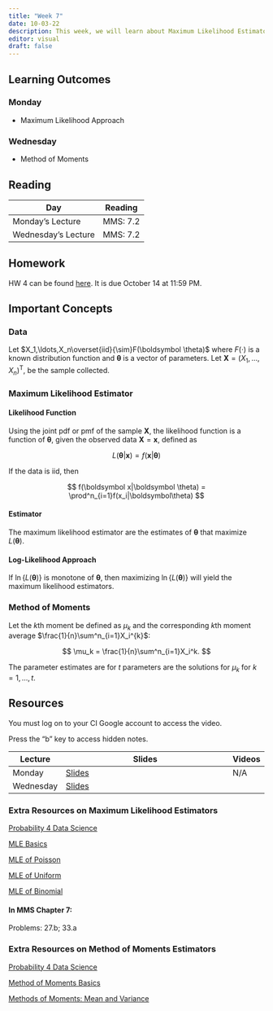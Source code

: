 ```yaml
---
title: "Week 7"
date: 10-03-22
description: This week, we will learn about Maximum Likelihood Estimators and Method of Moments Estimators.
editor: visual
draft: false
---
```


## Learning Outcomes

### Monday

-   Maximum Likelihood Approach

### Wednesday

-   Method of Moments

## Reading

| Day                 | Reading  |
|---------------------|----------|
| Monday's Lecture    | MMS: 7.2 |
| Wednesday's Lecture | MMS: 7.2 |

## Homework

HW 4 can be found [here](https://m453.inqs.info/hws/hw4.html). It is due October 14 at 11:59 PM.

## Important Concepts

### Data

Let $X_1,\ldots,X_n\overset{iid}{\sim}F(\boldsymbol \theta)$ where $F(\cdot)$ is a known distribution function and $\boldsymbol\theta$ is a vector of parameters. Let $\boldsymbol X = (X_1,\ldots, X_n)^\mathrm{T}$, be the sample collected.

### Maximum Likelihood Estimator

#### Likelihood Function

Using the joint pdf or pmf of the sample $\boldsymbol X$, the likelihood function is a function of $\boldsymbol \theta$, given the observed data $\boldsymbol X =\boldsymbol x$, defined as

$$
L(\boldsymbol \theta|\boldsymbol x)=f(\boldsymbol x|\boldsymbol \theta)
$$

If the data is iid, then

$$
f(\boldsymbol x|\boldsymbol \theta) = \prod^n_{i=1}f(x_i|\boldsymbol\theta)
$$

#### Estimator

The maximum likelihood estimator are the estimates of $\boldsymbol \theta$ that maximize $L(\boldsymbol\theta)$.

#### Log-Likelihood Approach

If $\ln\{L(\boldsymbol \theta)\}$ is monotone of $\boldsymbol \theta$, then maximizing $\ln\{L(\boldsymbol \theta)\}$ will yield the maximum likelihood estimators.

### Method of Moments

Let the $k$th moment be defined as $\mu_k$ and the corresponding $k$th moment average $\frac{1}{n}\sum^n_{i=1}X_i^{k}$:

$$
\mu_k = \frac{1}{n}\sum^n_{i=1}X_i^k.
$$

The parameter estimates are for $t$ parameters are the solutions for $\mu_k$ for $k=1,\ldots,t$.

## Resources

You must log on to your CI Google account to access the video.

Press the "b" key to access hidden notes.

| Lecture   | Slides                                                             | Videos |
|-----------|--------------------------------------------------------------------|--------|
| Monday    | [Slides](https://m453.inqs.info/files/Lecture_9_class/index.html)  | N/A    |
| Wednesday | [Slides](https://m453.inqs.info/files/Lecture_10_class/index.html) |        |

### Extra Resources on Maximum Likelihood Estimators

[Probability 4 Data Science](https://probability4datascience.com/video_ch08.html)

[MLE Basics](https://www.youtube.com/watch?v=93fPFOf547Q)

[MLE of Poisson](https://www.youtube.com/watch?v=n8YcOUZRZy8)

[MLE of Uniform](https://www.youtube.com/watch?v=Cq9qADGtc1s)

[MLE of Binomial](https://www.youtube.com/watch?v=lp_RvQe7gec&list=PLdxWrq0zBgPXWD7_sc7uf8BdirORFRA2-&index=2)

#### In MMS Chapter 7:

Problems: 27.b; 33.a

### Extra Resources on Method of Moments Estimators

[Probability 4 Data Science](https://probability4datascience.com/ch08.html)

[Method of Moments Basics](https://youtu.be/I2ZfKIHMb2o)

[Methods of Moments: Mean and Variance](https://youtu.be/GwDzZuwTsxM)
